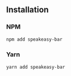## Installation

### NPM

```bash
npm add speakeasy-bar
```

### Yarn

```bash
yarn add speakeasy-bar
```
